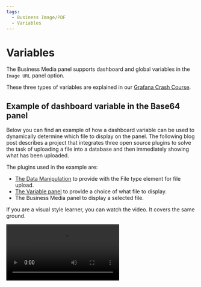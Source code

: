 ```yaml
---
tags:
  - Business Image/PDF
  - Variables
---
```



# Variables

The Business Media panel supports dashboard and global variables in the `Image URL` panel option.

These three types of variables are explained in our [Grafana Crash Course](/grafana/variables).

## Example of dashboard variable in the Base64 panel

Below you can find an example of how a dashboard variable can be used to dynamically determine which file to display on the panel. The following blog post describes a project that integrates three open source plugins to solve the task of uploading a file into a database and then immediately showing what has been uploaded.

The plugins used in the example are:

- [The Data Manipulation](/plugins/volkovlabs-form-panel/) to provide with the File type element for file upload.
- [The Variable panel](/plugins/volkovlabs-variable-panel/) to provide a choice of what file to display.
- The Business Media panel to display a selected file.

<BlogPost
  href="/blog/form-panel-file-upload-20240310/"
  src="/img/blog/2024-03-10-file-upload/banner.png"
  title="File upload using the Grafana dashboard."
/>

If you are a visual style learner, you can watch the video. It covers the same ground.

<Video
  src="https://www.youtube.com/embed/V4Sza0uDQNs"
  title="File Upload using Grafana dashboard."
/>
